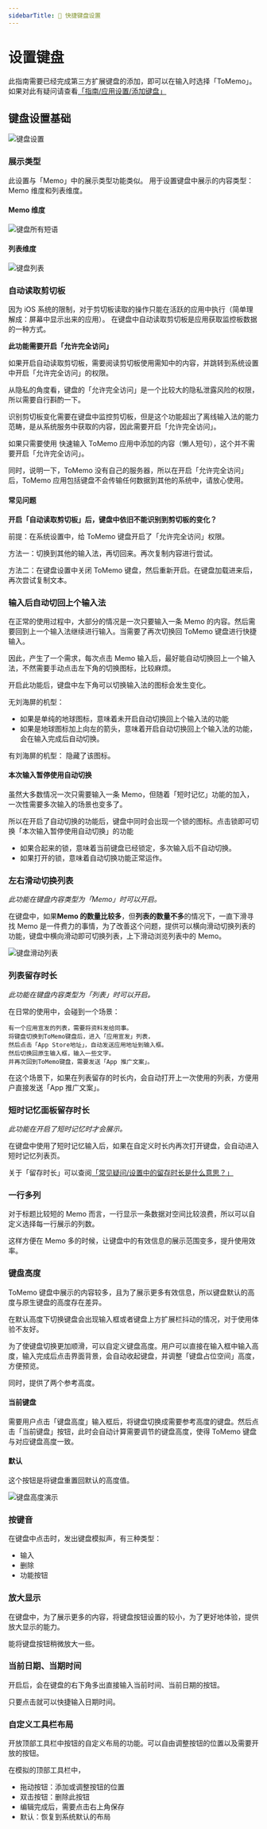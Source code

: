 ```yaml
---
sidebarTitle: 🔧 快捷键盘设置
---
```



# 设置键盘

此指南需要已经完成第三方扩展键盘的添加，即可以在输入时选择「ToMemo」。如果对此有疑问请查看[「指南/应用设置/添加键盘」](/guide/settings)

## 键盘设置基础

<Image src="/images/keyboard/keyboad-settings.jpg" alt="键盘设置" width={300} height={600} />

### 展示类型

此设置与「Memo」中的展示类型功能类似。
用于设置键盘中展示的内容类型：Memo 维度和列表维度。

#### Memo 维度

<Image src="/images/keyboard/keyboard-all-memos.jpg" alt="键盘所有短语" width={300} height={600} />

#### 列表维度

<Image src="/images/keyboard/keyboard-all-list.jpg" alt="键盘列表" width={300} height={600} />

### 自动读取剪切板

因为 iOS 系统的限制，对于剪切板读取的操作只能在活跃的应用中执行（简单理解成：屏幕中显示出来的应用）。
在键盘中自动读取剪切板是应用获取监控板数据的一种方式。

**此功能需要开启「允许完全访问」**

如果开启自动读取剪切板，需要阅读剪切板使用需知中的内容，并跳转到系统设置中开启「允许完全访问」的权限。

从隐私的角度看，键盘的「允许完全访问」是一个比较大的隐私泄露风险的权限，所以需要自行斟酌一下。

识别剪切板变化需要在键盘中监控剪切板，但是这个功能超出了离线输入法的能力范畴，是从系统服务中获取的内容，因此需要开启「允许完全访问」。

如果只需要使用 快速输入 ToMemo 应用中添加的内容（懒人短句），这个并不需要开启「允许完全访问」。

同时，说明一下，ToMemo 没有自己的服务器，所以在开启「允许完全访问」后，ToMemo 应用包括键盘不会传输任何数据到其他的系统中，请放心使用。

#### 常见问题

**开启「自动读取剪切板」后，键盘中依旧不能识别到剪切板的变化？**

前提：在系统设置中，给 ToMemo 键盘开启了「允许完全访问」权限。

方法一：切换到其他的输入法，再切回来。再次复制内容进行尝试。

方法二：在键盘设置中关闭 ToMemo 键盘，然后重新开启。在键盘加载进来后，再次尝试复制文本。

### 输入后自动切回上个输入法

在正常的使用过程中，大部分的情况是一次只要输入一条 Memo 的内容。然后需要回到上一个输入法继续进行输入。当需要了再次切换回 ToMemo 键盘进行快捷输入。

因此，产生了一个需求，每次点击 Memo 输入后，最好能自动切换回上一个输入法，不然需要手动点击左下角的切换图标，比较麻烦。

开启此功能后，键盘中左下角可以切换输入法的图标会发生变化。

无刘海屏的机型：

- 如果是单纯的地球图标，意味着未开启自动切换回上个输入法的功能
- 如果是地球图标加上向左的箭头，意味着开启自动切换回上个输入法的功能，会在输入完成后自动切换。

有刘海屏的机型：
隐藏了该图标。

#### 本次输入暂停使用自动切换

虽然大多数情况一次只需要输入一条 Memo，但随着「短时记忆」功能的加入，一次性需要多次输入的场景也变多了。

所以在开启了自动切换的功能后，键盘中同时会出现一个锁的图标。点击锁即可切换「本次输入暂停使用自动切换」的功能

- 如果合起来的锁，意味着当前键盘已经锁定，多次输入后不自动切换。
- 如果打开的锁，意味着自动切换功能正常运作。

### 左右滑动切换列表

_此功能在键盘内容类型为「Memo」时可以开启。_

在键盘中，如果**Memo 的数量比较多**，但**列表的数量不多**的情况下，一直下滑寻找 Memo 是一件费力的事情，为了改善这个问题，提供可以横向滑动切换列表的功能，键盘中横向滑动即可切换列表，上下滑动浏览列表中的 Memo。

<Image src="/images/keyboard/keyboard-swipe-list.jpg" alt="键盘滑动列表" width={300} height={600} />

### 列表留存时长

_此功能在键盘内容类型为「列表」时可以开启。_

在日常的使用中，会碰到一个场景：

```场景
有一个应用宣发的列表，需要将资料发给同事。
将键盘切换到ToMemo键盘后，进入「应用宣发」列表，
然后点击「App Store地址」，自动发送应用地址到输入框。
然后切换回原生输入框，输入一些文字。
并再次回到ToMemo键盘，需要发送「App 推广文案」。
```

在这个场景下，如果在列表留存的时长内，会自动打开上一次使用的列表，方便用户直接发送「App 推广文案」。

### 短时记忆面板留存时长

_此功能在开启了短时记忆时才会展示。_

在键盘中使用了短时记忆输入后，如果在自定义时长内再次打开键盘，会自动进入短时记忆列表页。

关于「留存时长」可以查阅[「常见疑问/设置中的留存时长是什么意思？」](/questions/)

### 一行多列

对于标题比较短的 Memo 而言，一行显示一条数据对空间比较浪费，所以可以自定义选择每一行展示的列数。

这样方便在 Memo 多的时候，让键盘中的有效信息的展示范围变多，提升使用效率。

### 键盘高度

ToMemo 键盘中展示的内容较多，且为了展示更多有效信息，所以键盘默认的高度与原生键盘的高度存在差异。

在默认高度下切换键盘会出现输入框或者键盘上方扩展栏抖动的情况，对于使用体验不友好。

为了使键盘切换更加顺滑，可以自定义键盘高度。用户可以直接在输入框中输入高度，输入完成后点击界面背景，会自动收起键盘，并调整「键盘占位空间」高度，方便预览。

同时，提供了两个参考高度。

#### 当前键盘

需要用户点击「键盘高度」输入框后，将键盘切换成需要参考高度的键盘。然后点击「当前键盘」按钮，此时会自动计算需要调节的键盘高度，使得 ToMemo 键盘与对应键盘高度一致。

#### 默认

这个按钮是将键盘重置回默认的高度值。

<Image src="/images/keyboard/keyboard-height-demo.gif" alt="键盘高度演示" width={300} height={600} />

### 按键音

在键盘中点击时，发出键盘模拟声，有三种类型：

- 输入
- 删除
- 功能按钮

### 放大显示

在键盘中，为了展示更多的内容，将键盘按钮设置的较小，为了更好地体验，提供放大显示的能力。

能将键盘按钮稍微放大一些。

### 当前日期、当期时间

开启后，会在键盘的右下角多出直接输入当前时间、当前日期的按钮。

只要点击就可以快捷输入日期时间。

### 自定义工具栏布局

开放顶部工具栏中按钮的自定义布局的功能。可以自由调整按钮的位置以及需要开放的按钮。

在模拟的顶部工具栏中，

- 拖动按钮：添加或调整按钮的位置
- 双击按钮：删除此按钮
- 编辑完成后，需要点击右上角保存
- 默认：恢复到系统默认的布局
